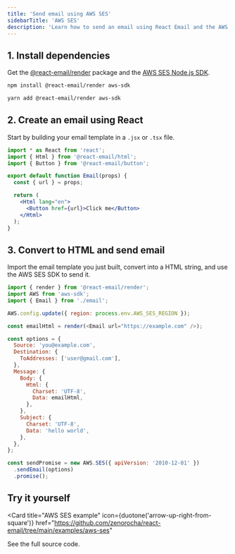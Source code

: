 ```yaml
---
title: 'Send email using AWS SES'
sidebarTitle: 'AWS SES'
description: 'Learn how to send an email using React Email and the AWS SES Node.js SDK.'
---
```


## 1. Install dependencies

Get the [@react-email/render](https://www.npmjs.com/package/@react-email/render) package and the [AWS SES Node.js SDK](https://www.npmjs.com/package/aws-sdk).

<CodeGroup>

```sh npm
npm install @react-email/render aws-sdk
```

```sh yarn
yarn add @react-email/render aws-sdk
```

</CodeGroup>

## 2. Create an email using React

Start by building your email template in a `.jsx` or `.tsx` file.

```jsx email.jsx
import * as React from 'react';
import { Html } from '@react-email/html';
import { Button } from '@react-email/button';

export default function Email(props) {
  const { url } = props;

  return (
    <Html lang="en">
      <Button href={url}>Click me</Button>
    </Html>
  );
}
```

## 3. Convert to HTML and send email

Import the email template you just built, convert into a HTML string, and use the AWS SES SDK to send it.

```js index.tsx
import { render } from '@react-email/render';
import AWS from 'aws-sdk';
import { Email } from './email';

AWS.config.update({ region: process.env.AWS_SES_REGION });

const emailHtml = render(<Email url="https://example.com" />);

const options = {
  Source: 'you@example.com',
  Destination: {
    ToAddresses: ['user@gmail.com'],
  },
  Message: {
    Body: {
      Html: {
        Charset: 'UTF-8',
        Data: emailHtml,
      },
    },
    Subject: {
      Charset: 'UTF-8',
      Data: 'hello world',
    },
  },
};

const sendPromise = new AWS.SES({ apiVersion: '2010-12-01' })
  .sendEmail(options)
  .promise();
```

## Try it yourself

<Card
  title="AWS SES example"
  icon={duotone('arrow-up-right-from-square')}
  href="https://github.com/zenorocha/react-email/tree/main/examples/aws-ses"
>
  See the full source code.
</Card>
